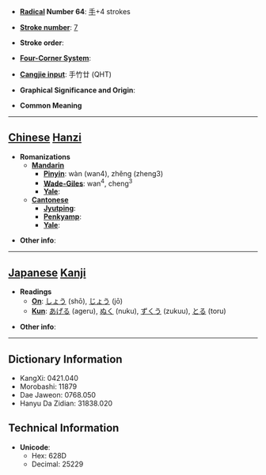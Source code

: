 * '''[[Wiktionary:Chinese radical index| Radical]] Number 64''': [[Wiktionary:Chinese radical index 手|手]]+4 strokes

* '''[[Wiktionary:Chinese total strokes index|Stroke number]]''': [[Wiktionary:Chinese total strokes index 7|7]]

* '''Stroke order''': 

* '''[[Wiktionary:Chinese four corner index|Four-Corner System]]''': 

* '''[[Wiktionary:Chinese Cangjie index|Cangjie input]]''': 手竹廿 (QHT)

* '''Graphical Significance and Origin''': 

* '''Common Meaning'''

----

== [[Chinese]] [[Hanzi]] ==

* '''Romanizations'''
** '''[[Mandarin]]'''
*** '''[[Pinyin]]''': wàn (wan4), zhěng (zheng3)
*** '''[[Wade-Giles]]''': wan<sup>4</sup>, cheng<sup>3</sup>
*** '''[[Yale]]''': 
** '''[[Cantonese]]'''
*** '''[[Jyutping]]''':
*** '''[[Penkyamp]]''': 
*** '''[[Yale]]''': 

* '''Other info''': 

----

== [[Japanese]] [[Kanji]] ==

* '''Readings'''
** '''[[On]]''': [[しょう]] (shō), [[じょう]] (jō)
** '''[[Kun]]''': [[あげる]] (ageru), [[ぬく]] (nuku), [[ずくう]] (zukuu), [[とる]] (toru)

* '''Other info''':  

----

== Dictionary Information ==

* KangXi: 0421.040
* Morobashi: 11879
* Dae Jaweon: 0768.050
* Hanyu Da Zidian: 31838.020

== Technical Information ==

* '''Unicode''':
** Hex: 628D
** Decimal: 25229